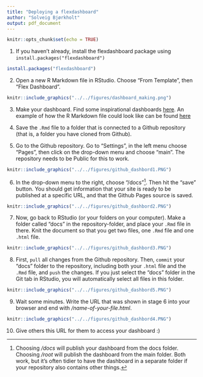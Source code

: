 ```yaml
---
title: "Deploying a flexdashboard"
author: "Solveig Bjørkholt"
output: pdf_document
---
```


```r
knitr::opts_chunk$set(echo = TRUE)
```

1. If you haven't already, install the flexdashboard package using `install.packages("flexdashboard")`

```r
install.packages("flexdashboard")
```


2. Open a new R Markdown file in RStudio. Choose "From Template", then "Flex Dashboard".

```r
knitr::include_graphics("../../figures/dashboard_making.png")
```


3. Make your dashboard. Find some inspirational dashboards [here](https://rstudio.github.io/flexdashboard/articles/examples.html). An example of how the R Markdown file could look like can be found [here]( https://github.com/sbjorkholt/ISSSV1337/blob/main/Week%202/Day%2010%20-%20Visualization%20with%20plotly%20and%20flexdashboard/test_dashboard.Rmd)


4. Save the `.Rmd` file to a folder that is connected to a Github repository (that is, a folder you have cloned from Github).


5. Go to the Github repository. Go to "Settings", in the left menu choose "Pages", then click on the drop-down menu and choose "main". The repository needs to be Public for this to work.

```r
knitr::include_graphics("../../figures/github_dashbord1.PNG")
```


6. In the drop-down menu to the right, choose "/docs"^[Choosing */docs* will publish your dashboard from the docs folder. Choosing */root* will publish the dashboard from the main folder. Both work, but it's often tidier to have the dashboard in a separate folder if your repository also contains other things.]. Then hit the "save" button. You should get information that your site is ready to be published at a specific URL, and that the Github Pages source is saved. 

```r
knitr::include_graphics("../../figures/github_dashbord2.PNG")
```


7. Now, go back to RStudio (or your folders on your computer). Make a folder called "docs" in the repository-folder, and place your `.Rmd` file in there. Knit the document so that you get two files, one `.Rmd` file and one `.html` file.

```r
knitr::include_graphics("../../figures/github_dashbord3.PNG")
```


8. First, `pull` all changes from the Github repository. Then, `commit` your "docs" folder to the repository, including both your `.html` file and the `.Rmd` file, and `push` the changes. If you just select the "docs" folder in the Git tab in RStudio, you will automatically select all files in this folder.

```r
knitr::include_graphics("../../figures/github_dashbord5.PNG")
```


9. Wait some minutes. Write the URL that was shown in stage 6 into your browser and end with */name-of-your-file.html*. 

```r
knitr::include_graphics("../../figures/github_dashbord4.PNG")
```


10. Give others this URL for them to access your dashboard :) 